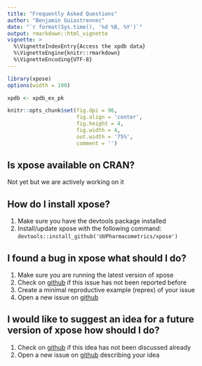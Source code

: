 ```yaml
---
title: "Frequently Asked Questions"
author: "Benjamin Guiastrennec"
date: "`r format(Sys.time(), '%d %B, %Y')`"
output: rmarkdown::html_vignette
vignette: >
  %\VignetteIndexEntry{Access the xpdb data}
  %\VignetteEngine{knitr::rmarkdown}
  %\VignetteEncoding{UTF-8}
---
```


```r
library(xpose)
options(width = 100)

xpdb <- xpdb_ex_pk

knitr::opts_chunk$set(fig.dpi = 96,
                      fig.align = 'center', 
                      fig.height = 4, 
                      fig.width = 4,
                      out.width = '75%',
                      comment = '')
```

## Is xpose available on CRAN?
Not yet but we are actively working on it

## How do I install xpose?
1. Make sure you have the devtools package installed
2. Install/update xpose with the following command:
`devtools::install_github('UUPharmacometrics/xpose')`

## I found a bug in xpose what should I do?
1. Make sure you are running the latest version of xpose
2. Check on [github](https://github.com/UUPharmacometrics/xpose/issues) if this issue has not been reported before
3. Create a minimal reproductive example (reprex) of your issue
4. Open a new issue on [github](https://github.com/UUPharmacometrics/xpose/issues)

## I would like to suggest an idea for a future version of xpose how should I do?
1. Check on [github](https://github.com/UUPharmacometrics/xpose/issues) if this idea has not been discussed already
2. Open a new issue on [github](https://github.com/UUPharmacometrics/xpose/issues) describing your idea
